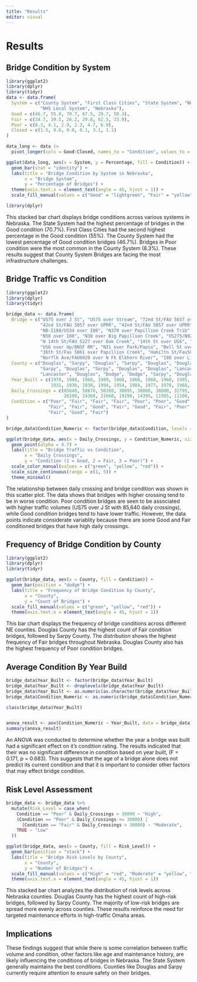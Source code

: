 ```yaml
---
title: "Results"
editor: visual
---
```


# Results

## Bridge Condition by System

```r
library(ggplot2)
library(dplyr)
library(tidyr)
data <- data.frame(
  System = c("County System", "First Class Cities", "State System", "NHS State System", 
             "NHS Local System", "Nebraska"),
  Good = c(46.7, 55.0, 70.7, 67.5, 29.7, 58.3),
  Fair = c(34.7, 39.5, 26.2, 29.8, 62.5, 33.9),
  Poor = c(8.3, 4.1, 2.9, 2.3, 4.7, 6.9),
  Closed = c(1.5, 0.6, 0.0, 0.1, 3.1, 1.1)
)

data_long <- data |>
  pivot_longer(cols = Good:Closed, names_to = "Condition", values_to = "Percentage")

ggplot(data_long, aes(x = System, y = Percentage, fill = Condition)) +
  geom_bar(stat = "identity") +
  labs(title = "Bridge Condition by System in Nebraska", 
       x = "Bridge System", 
       y = "Percentage of Bridges") +
  theme(axis.text.x = element_text(angle = 45, hjust = 1)) +
  scale_fill_manual(values = c("Good" = "lightgreen", "Fair" = "yellow", "Poor" = "red", "Closed" = "gray"))

library(dplyr)
```

This stacked bar chart displays bridge conditions across various systems in Nebraska. The State System had the highest percentage of bridges in the Good condition (70.7%). First Class Cities had the second highest percentage in the Good condition (55%). The County System had the lowest percentage of Good condition bridges (46.7%). Bridges in Poor condition were the most common in the County System (8.3%). These results suggest that County System Bridges are facing the most infrastructure challenges.

## Bridge Traffic vs Condition

```r
library(ggplot2)
library(dplyr)
library(tidyr)

bridge_data <- data.frame(
  Bridge = c("US75 over J St", "US75 over Stream", "72nd St/FAU 5037 over UPRR", "US75 over Betz Creek", 
             "42nd St/FAU 5057 over UPRR", "42nd St/FAU 5057 over UPRR", "SB-I180/US34 over I80", 
             "NB-I180/US34 over I80", "N370 over Papillion Creek Trib", "US6 over Saddle Creek Rd", 
             "N50 over I80", "N38 over Big Papillion Creek", "US275/N92 over 72nd Street", 
             "N 14th St/FAU 5227 over Oak Creek", "14th St over US6", "WB-US30/US81 over Loup River", 
             "US6 over Up/BNSF RR", "N31 over Park/Papio", "Bell St over UPRR", "US77 over Elm Creek", 
             "36th St/Fas 5061 over Papillion Creek", "Hamiltn St/Fau5066 over US75", "US30 over Fremont Co Drain Ditch", 
             "Norflk Ave/FAU6020 over N Fk Elkhorn River", "I80 over Link 17B & Rd 77"),
  County = c("Douglas", "Sarpy", "Douglas", "Sarpy", "Douglas", "Douglas", "Lancaster", "Lancaster", 
             "Sarpy", "Douglas", "Sarpy", "Douglas", "Douglas", "Lancaster", "Lancaster", "Platte", 
             "Lancaster", "Douglas", "Dodge", "Dodge", "Sarpy", "Douglas", "Dodge", "Madison", "Cheyenne"),
  Year_Built = c(1970, 1988, 1966, 1989, 1960, 1960, 1960, 1960, 1995, 1934, 1958, 1964, 1962, 1968, 1961, 
                 1931, 1936, 1938, 1994, 1954, 1984, 1977, 1970, 1968, 1974),
  Daily_Crossings = c(85640, 58870, 56260, 38095, 38000, 38000, 32795, 32795, 30705, 26220, 26190, 
                      26100, 24360, 21660, 19190, 14395, 11505, 11100, 9570, 9535, 9470, 8730, 8310, 8130, 7800),
  Condition = c("Poor", "Fair", "Fair", "Fair", "Poor", "Poor", "Good", "Good", "Fair", "Fair", "Fair", 
                "Fair", "Fair", "Good", "Fair", "Good", "Fair", "Poor", "Good", "Fair", "Fair", "Fair", 
                "Fair", "Good", "Fair")
)

bridge_data$Condition_Numeric <- factor(bridge_data$Condition, levels = c("Good", "Fair", "Poor"), labels = c(1, 2, 3))

ggplot(bridge_data, aes(x = Daily_Crossings, y = Condition_Numeric, size = Daily_Crossings, color = Condition_Numeric)) +
  geom_point(alpha = 0.7) +
  labs(title = "Bridge Traffic vs Condition", 
       x = "Daily Crossings", 
       y = "Condition (1 = Good, 2 = Fair, 3 = Poor)") +
  scale_color_manual(values = c("green", "yellow", "red")) +
  scale_size_continuous(range = c(1, 5)) +
  theme_minimal()
```

The relationship between daily crossing and bridge condition was shown in this scatter plot. The data shows that bridges with higher crossing tend to be in worse condition. Poor condition bridges are seen to be associated with higher traffic volumes (US75 over J St with 85,640 daily crossings), while Good condition bridges tend to have lower traffic. However, the data points indicate considerate variablity because there are some Good and Fair conditioned bridges that have high daily crossings.

## Frequency of Bridge Condition by County

```r
library(ggplot2)
library(dplyr)
library(tidyr)

ggplot(bridge_data, aes(x = County, fill = Condition)) +
  geom_bar(position = "dodge") +
  labs(title = "Frequency of Bridge Condition by County", 
       x = "County", 
       y = "Count of Bridges") +
  scale_fill_manual(values = c("green", "yellow", "red")) +
  theme(axis.text.x = element_text(angle = 45, hjust = 1))
```

This bar chart displays the frequency of bridge conditions across different NE counties. Douglas County has the highest count of Fair condition bridges, followed by Sarpy County. The distribution shows the highest frequency of Fair bridges throughout Nebraska. Douglas County also has the highest frequency of Poor condition bridges.

## Average Condition By Year Build

```r
bridge_data$Year_Built <- factor(bridge_data$Year_Built)
bridge_data$Year_Built <- droplevels(bridge_data$Year_Built)
bridge_data$Year_Built <- as.numeric(as.character(bridge_data$Year_Built))
bridge_data$Condition_Numeric <- as.numeric(bridge_data$Condition_Numeric)

class(bridge_data$Year_Built)


anova_result <- aov(Condition_Numeric ~ Year_Built, data = bridge_data)
summary(anova_result)
```

An ANOVA was conducted to determine whether the year a bridge was built had a significant effect on it's condition rating. The results indicated that their was no significant difference in condition based on year built, (F = 0.171, p = 0.683). This suggests that the age of a bridge alone does not predict its current condition and that it is important to consider other factors that may effect bridge condition.

## Risk Level Assessment

```r
bridge_data <- bridge_data %>%
  mutate(Risk_Level = case_when(
    Condition == "Poor" & Daily_Crossings > 30000 ~ "High",
    (Condition == "Poor" & Daily_Crossings <= 30000) |
      (Condition == "Fair" & Daily_Crossings > 30000) ~ "Moderate",
    TRUE ~ "Low"
  ))

ggplot(bridge_data, aes(x = County, fill = Risk_Level)) +
  geom_bar(position = "stack") +
  labs(title = "Bridge Risk Levels by County",
       x = "County",
       y = "Number of Bridges") +
  scale_fill_manual(values = c("High" = "red", "Moderate" = "yellow", "Low" = "green")) +
  theme(axis.text.x = element_text(angle = 45, hjust = 1))

```

This stacked bar chart analyzes the distribution of risk levels across Nebraska counties. Douglas County has the highest count of high-risk bridges, followed by Sarpy County. The majority of low-risk bridges are spread more evenly across counties. These results reinforce the need for targeted maintenance efforts in high-traffic Omaha areas.

## Implications

These findings suggest that while there is some correlation between traffic volume and condition, other factors like age and maintenance history, are likely influencing the conditions of bridges in Nebraska. The State System generally maintains the best conditions. Counties like Douglas and Sarpy currently require attention to ensure safety on their bridges.
